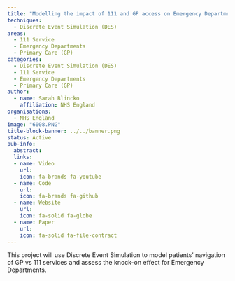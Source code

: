 ```yaml
---
title: "Modelling the impact of 111 and GP access on Emergency Departments"
techniques:
  - Discrete Event Simulation (DES)
areas:
  - 111 Service
  - Emergency Departments
  - Primary Care (GP)
categories:
  - Discrete Event Simulation (DES)
  - 111 Service
  - Emergency Departments
  - Primary Care (GP)
author:
  - name: Sarah Blincko
    affiliation: NHS England
organisations:
  - NHS England
image: "6008.PNG"
title-block-banner: ../../banner.png
status: Active
pub-info:
  abstract:
  links:
  - name: Video
    url:
    icon: fa-brands fa-youtube
  - name: Code
    url:
    icon: fa-brands fa-github
  - name: Website
    url:
    icon: fa-solid fa-globe
  - name: Paper
    url:
    icon: fa-solid fa-file-contract
---
```


This project will use Discrete Event Simulation to model patients' navigation of GP vs 111 services and assess the knock-on effect for Emergency Departments.
